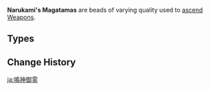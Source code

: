 {{Terminology Infobox
|image        = <gallery>
Item Narukami's Wisdom.png|Wisdom
Item Narukami's Joy.png|Joy
Item Narukami's Affection.png|Affection
Item Narukami's Valor.png|Valor
</gallery>
|type2        = Weapon Ascension Materials
|type         = Item Groups
|day1         = Tuesday
|day2         = Friday
|day3         = Sunday
|source1      = Court of Flowing Sand
}}
'''Narukami's Magatamas''' are beads of varying quality used to [[Weapon Ascension Materials|ascend]] [[Weapons]].

==Types==
{{Material Quality
|2=Narukami's Wisdom
|3=Narukami's Joy
|4=Narukami's Affection
|5=Narukami's Valor
}}

==Change History==
{{Change History|2.0}}
<!--
==References==
{{Reflist}}-->
[[Category:Narukami's Magatamas| ]]

[[ja:鳴神御霊]]